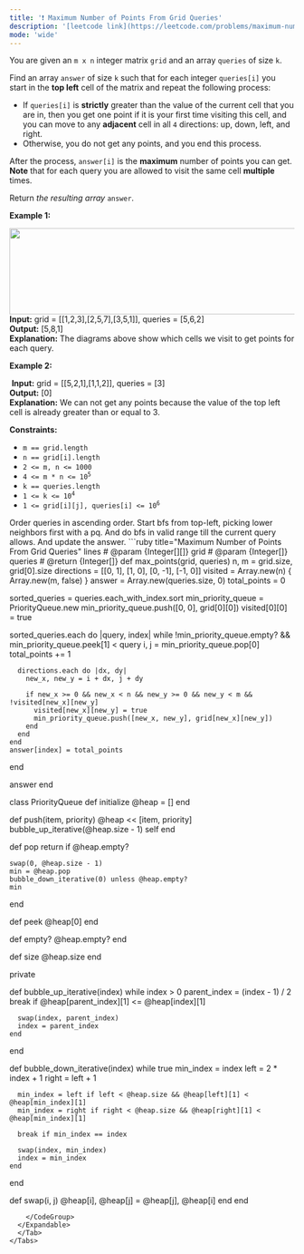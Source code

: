 ```yaml
---
title: '❗️ Maximum Number of Points From Grid Queries'
description: '[leetcode link](https://leetcode.com/problems/maximum-number-of-points-from-grid-queries/description/)'
mode: 'wide'
---
```

<Tabs>
  <Tab title="Question" icon="circle-question" iconType="regular">
    <Card>
      <p>You are given an <code>m x n</code> integer matrix <code>grid</code> and an array <code>queries</code> of size <code>k</code>.</p>  <p>Find an array <code>answer</code> of size <code>k</code> such that for each integer <code>queries[i]</code> you start in the <strong>top left</strong> cell of the matrix and repeat the following process:</p>  <ul>  <li>If <code>queries[i]</code> is <strong>strictly</strong> greater than the value of the current cell that you are in, then you get one point if it is your first time visiting this cell, and you can move to any <strong>adjacent</strong> cell in all <code>4</code> directions: up, down, left, and right.</li>  <li>Otherwise, you do not get any points, and you end this process.</li> </ul>  <p>After the process, <code>answer[i]</code> is the <strong>maximum</strong> number of points you can get. <strong>Note</strong> that for each query you are allowed to visit the same cell <strong>multiple</strong> times.</p>  <p>Return <em>the resulting array</em> <code>answer</code>.</p>   <p><strong class="example">Example 1:</strong></p> <img alt="" src="https://assets.leetcode.com/uploads/2025/03/15/image1.png" style="width: 571px; height: 152px;" />  <strong>Input:</strong> grid = [[1,2,3],[2,5,7],[3,5,1]], queries = [5,6,2] <br/> <strong>Output:</strong> [5,8,1] <br/> <strong>Explanation:</strong> The diagrams above show which cells we visit to get points for each query.  <p><strong class="example">Example 2:</strong></p> <img alt="" src="https://assets.leetcode.com/uploads/2022/10/20/yetgriddrawio-2.png" />  <strong>Input:</strong> grid = [[5,2,1],[1,1,2]], queries = [3] <br/> <strong>Output:</strong> [0] <br/> <strong>Explanation:</strong> We can not get any points because the value of the top left cell is already greater than or equal to 3.    <p><strong>Constraints:</strong></p>  <ul>  <li><code>m == grid.length</code></li>  <li><code>n == grid[i].length</code></li>  <li><code>2 &lt;= m, n &lt;= 1000</code></li>  <li><code>4 &lt;= m * n &lt;= 10<sup>5</sup></code></li>  <li><code>k == queries.length</code></li>  <li><code>1 &lt;= k &lt;= 10<sup>4</sup></code></li>  <li><code>1 &lt;= grid[i][j], queries[i] &lt;= 10<sup>6</sup></code></li> </ul> 
    </Card>
  </Tab>
  <Tab title="Solution" icon="lightbulb" iconType="regular" >
    <Card>
      Order queries in ascending order. Start bfs from top-left, picking lower neighbors first with a pq.
And do bfs in valid range till the current query allows. And update the answer. 
    </Card>
  <Expandable title="code">
    <CodeGroup dropdown>
```ruby title="Maximum Number of Points From Grid Queries" lines
# @param {Integer[][]} grid
# @param {Integer[]} queries
# @return {Integer[]}
def max_points(grid, queries)
  n, m = grid.size, grid[0].size
  directions = [[0, 1], [1, 0], [0, -1], [-1, 0]]
  visited = Array.new(n) { Array.new(m, false) }
  answer = Array.new(queries.size, 0)
  total_points = 0

  sorted_queries = queries.each_with_index.sort
  min_priority_queue = PriorityQueue.new
  min_priority_queue.push([0, 0], grid[0][0])
  visited[0][0] = true

  sorted_queries.each do |query, index|
    while !min_priority_queue.empty? && min_priority_queue.peek[1] < query
      i, j = min_priority_queue.pop[0]
      total_points += 1

      directions.each do |dx, dy|
        new_x, new_y = i + dx, j + dy

        if new_x >= 0 && new_x < n && new_y >= 0 && new_y < m && !visited[new_x][new_y]
          visited[new_x][new_y] = true
          min_priority_queue.push([new_x, new_y], grid[new_x][new_y])
        end
      end
    end
    answer[index] = total_points
  end

  answer
end

class PriorityQueue
  def initialize
    @heap = []
  end

  def push(item, priority)
    @heap << [item, priority]
    bubble_up_iterative(@heap.size - 1)
    self
  end

  def pop
    return if @heap.empty?

    swap(0, @heap.size - 1)
    min = @heap.pop
    bubble_down_iterative(0) unless @heap.empty?
    min
  end

  def peek
    @heap[0]
  end

  def empty?
    @heap.empty?
  end

  def size
    @heap.size
  end

  private

  def bubble_up_iterative(index)
    while index > 0
      parent_index = (index - 1) / 2
      break if @heap[parent_index][1] <= @heap[index][1]

      swap(index, parent_index)
      index = parent_index
    end
  end

  def bubble_down_iterative(index)
    while true
      min_index = index
      left = 2 * index + 1
      right = left + 1

      min_index = left if left < @heap.size && @heap[left][1] < @heap[min_index][1]
      min_index = right if right < @heap.size && @heap[right][1] < @heap[min_index][1]

      break if min_index == index

      swap(index, min_index)
      index = min_index
    end
  end

  def swap(i, j)
    @heap[i], @heap[j] = @heap[j], @heap[i]
  end
end
```
    </CodeGroup>
  </Expandable>
  </Tab>
</Tabs>